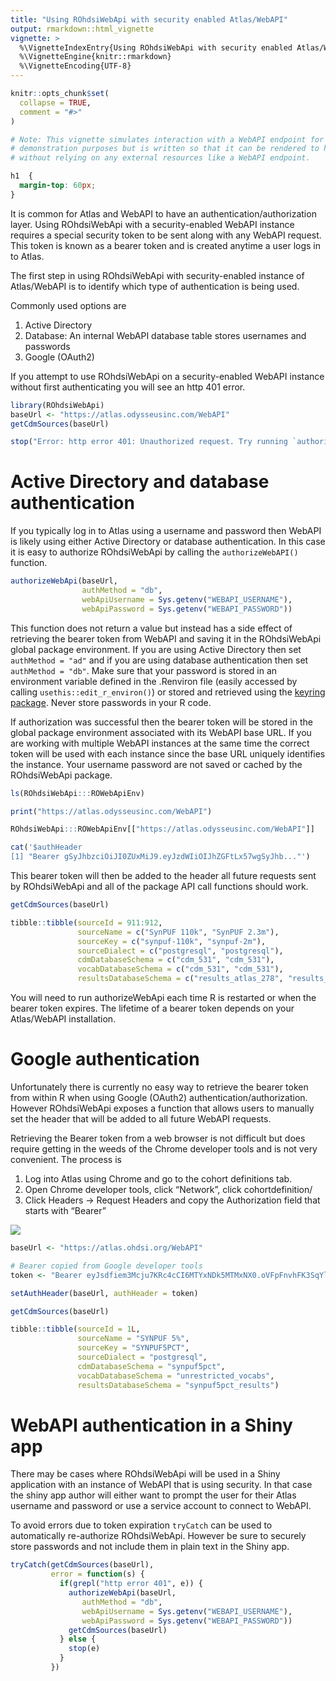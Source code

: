 ```yaml
---
title: "Using ROhdsiWebApi with security enabled Atlas/WebAPI"
output: rmarkdown::html_vignette
vignette: >
  %\VignetteIndexEntry{Using ROhdsiWebApi with security enabled Atlas/WebAPI}
  %\VignetteEngine{knitr::rmarkdown}
  %\VignetteEncoding{UTF-8}
---
```


```r
knitr::opts_chunk$set(
  collapse = TRUE,
  comment = "#>"
)

# Note: This vignette simulates interaction with a WebAPI endpoint for 
# demonstration purposes but is written so that it can be rendered to html
# without relying on any external resources like a WebAPI endpoint.
```

```css
h1  {
  margin-top: 60px;
}
```

It is common for Atlas and WebAPI to have an authentication/authorization layer. 
Using ROhdsiWebApi with a security-enabled WebAPI instance requires a special 
security token to be sent along with any WebAPI request. This token is known as
a bearer token and is created anytime a user logs in to Atlas. 

The first step in using ROhdsiWebApi with security-enabled instance of 
Atlas/WebAPI is to identify which type of authentication is being used.

Commonly used options are

1. Active Directory
2. Database: An internal WebAPI database table stores usernames and passwords
3. Google (OAuth2)


If you attempt to use ROhdsiWebApi on a security-enabled WebAPI instance without
first authenticating you will see an http 401 error.

```r
library(ROhdsiWebApi)
baseUrl <- "https://atlas.odysseusinc.com/WebAPI"
getCdmSources(baseUrl)
```
```r
stop("Error: http error 401: Unauthorized request. Try running `authorizeWebAPI()`")
```

# Active Directory and database authentication

If you typically log in to Atlas using a username and password then WebAPI is likely
using either Active Directory or database authentication. In this case it is 
easy to authorize ROhdsiWebApi by calling the `authorizeWebAPI()` function.


```r
authorizeWebApi(baseUrl, 
                authMethod = "db", 
                webApiUsername = Sys.getenv("WEBAPI_USERNAME"), 
                webApiPassword = Sys.getenv("WEBAPI_PASSWORD"))

```

This function does not return a value but instead has a side effect of retrieving the 
bearer token from WebAPI and saving it in the ROhdsiWebApi global package environment. If you are using Active Directory then set `authMethod = "ad"` and if you are using 
database authentication then set `authMethod = "db"`. Make sure that your password
is stored in an environment variable defined in the .Renviron file (easily
accessed by calling `usethis::edit_r_environ()`) or stored and retrieved using
the [keyring package](https://cran.r-project.org/web/packages/keyring/readme/README.html). Never store passwords in your R code.

If authorization was successful then the bearer token will be stored in the 
global package environment associated with its WebAPI base URL. If you are working
with multiple WebAPI instances at the same time the correct token will be used 
with each instance since the base URL uniquely identifies the instance. 
Your username password are not saved or cached by the ROhdsiWebApi package.

```r
ls(ROhdsiWebApi:::ROWebApiEnv)
```

```r
print("https://atlas.odysseusinc.com/WebAPI")
```

```r
ROhdsiWebApi:::ROWebApiEnv[["https://atlas.odysseusinc.com/WebAPI"]]
```

```r
cat('$authHeader
[1] "Bearer gSyJhbzciOiJI0ZUxMiJ9.eyJzdWIiOIJhZGFtLx57wgSyJhb..."')
```

This bearer token will then be added to the header all future requests sent by 
ROhdsiWebApi and all of the package API call functions should work.


```r
getCdmSources(baseUrl)
```

```r
tibble::tibble(sourceId = 911:912, 
               sourceName = c("SynPUF 110k", "SynPUF 2.3m"), 
               sourceKey = c("synpuf-110k", "synpuf-2m"), 
               sourceDialect = c("postgresql", "postgresql"), 
               cdmDatabaseSchema = c("cdm_531", "cdm_531"), 
               vocabDatabaseSchema = c("cdm_531", "cdm_531"), 
               resultsDatabaseSchema = c("results_atlas_278", "results_atlas_278")) 
```


You will need to run authorizeWebApi each time R is restarted or when the bearer
token expires. The lifetime of a bearer token depends on your Atlas/WebAPI 
installation.

# Google authentication

Unfortunately there is currently no easy way to retrieve the bearer token from 
within R when using Google (OAuth2) authentication/authorization. However 
ROhdsiWebApi exposes a function that allows users to manually set the header 
that will be added to all future WebAPI requests.

Retrieving the Bearer token from a web browser is not difficult but does require
getting in the weeds of the Chrome developer tools and is not very convenient. 
The process is 

1. Log into Atlas using Chrome and go to the cohort definitions tab. 
2. Open Chrome developer tools, click "Network", click cohortdefinition/
3. Click Headers -> Request Headers and copy the Authorization field that starts with "Bearer"


![](chrome-dev-tools-bearer-token.PNG)



```r
baseUrl <- "https://atlas.ohdsi.org/WebAPI"

# Bearer copied from Google developer tools
token <- "Bearer eyJsdfiem3Mcju7KRc4cCI6MTYxNDk5MTMxNX0.oVFpFnvhFK3SqYlRhdj"

setAuthHeader(baseUrl, authHeader = token)

getCdmSources(baseUrl)
```

```r
tibble::tibble(sourceId = 1L, 
               sourceName = "SYNPUF 5%", 
               sourceKey = "SYNPUF5PCT", 
               sourceDialect = "postgresql", 
               cdmDatabaseSchema = "synpuf5pct", 
               vocabDatabaseSchema = "unrestricted_vocabs", 
               resultsDatabaseSchema = "synpuf5pct_results")
```


# WebAPI authentication in a Shiny app

There may be cases where ROhdsiWebApi will be used in a Shiny application with
an instance of WebAPI that is using security. In that case the shiny app author
will either want to prompt the user for their Atlas username and password or use
a service account to connect to WebAPI. 

To avoid errors due to token expiration `tryCatch` can be used to automatically 
re-authorize ROhdsiWebApi. However be sure to securely store passwords and not
include them in plain text in the Shiny app.


```r
tryCatch(getCdmSources(baseUrl),
         error = function(s) {
           if(grepl("http error 401", e)) {
             authorizeWebApi(baseUrl, 
                authMethod = "db", 
                webApiUsername = Sys.getenv("WEBAPI_USERNAME"), 
                webApiPassword = Sys.getenv("WEBAPI_PASSWORD"))
             getCdmSources(baseUrl)
           } else {
             stop(e)
           }
         })
```



<div style="margin-bottom:100px;"></div>




